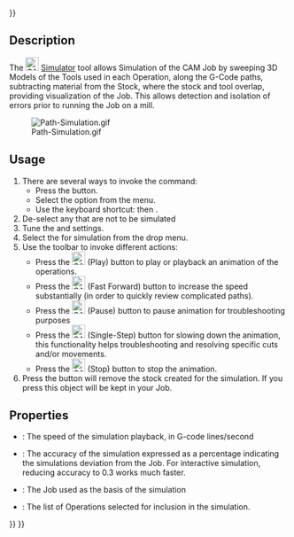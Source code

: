 <languages/>
{{UnfinishedDocu{{#translation:}}}}

{{Docnav
|[[CAM_Inspect|Inspect]]
|[[CAM_SimulatorGL|SimulatorGL]]
|[[CAM_Workbench|CAM]]
|IconL=CAM_Inspect.svg
|IconR=CAM_SimulatorGL.svg
|IconC=Workbench_CAM.svg
}}

{{GuiCommand
|Name=CAM Simulator
|MenuLocation=CAM → CAM Simulator
|Workbenches=[[CAM_Workbench|CAM]]
|Shortcut={{KEY|P}} {{KEY|M}}
|SeeAlso=[[CAM_Inspect|CAM Inspect]]
}}

==Description==

The [[Image:CAM_Simulator.svg|24px]] [[CAM_Simulator|Simulator]] tool allows Simulation of the CAM Job by sweeping 3D Models of the Tools used in each Operation, along the G-Code paths, subtracting material from the Stock, where the stock and tool overlap, providing visualization of the Job. This allows detection and isolation of errors prior to running the Job on a mill.

[[File:Path-Simulation.gif]]

==Usage==

# There are several ways to invoke the command:
#* Press the {{Button|[[Image:CAM_Simulator.svg|16px]] [[CAM_Simulator|CAM Simulator]]}} button.
#* Select the {{MenuCommand|CAM → [[Image:CAM_Simulator.svg|16px]] CAM Simulator}} option from the menu.
#* Use the keyboard shortcut: {{KEY|P}} then {{KEY|M}}.
# De-select any {{MenuCommand|Operations}} that are not to be simulated
# Tune the {{MenuCommand|Speed}} and {{MenuCommand|Accuracy}} settings.
# Select the {{MenuCommand|Job}} for simulation from the drop menu.
# Use the {{MenuCommand|Path Simulator}} toolbar to invoke different actions: 
#* Press the [[Image:CAM_BPlay.svg|24px]] (Play) button to play or playback an animation of the operations.
#* Press the [[Image:CAM_BFastForward.svg|24px]] (Fast Forward) button to increase the speed substantially (in order to quickly review complicated paths).
#* Press the [[Image:CAM_BPause.svg|24px]] (Pause) button to pause animation for troubleshooting purposes
#* Press the [[Image:CAM_BStep.svg|24px]] (Single-Step) button for slowing down the animation, this functionality helps troubleshooting and resolving specific cuts and/or movements.
#* Press the [[Image:CAM_BStop.svg|24px]] (Stop) button to stop the animation.
# Press the {{Button|Cancel}} button will remove the stock created for the simulation. If you press {{Button|OK}} this object will be kept in your Job.

==Properties==

* {{PropertyData|Playback Speed}}: The speed of the simulation playback, in G-code lines/second
* {{PropertyData|Accuracy}}: The accuracy of the simulation expressed as a percentage indicating the simulations deviation from the Job. For interactive simulation, reducing accuracy to 0.3 works much faster.
* {{PropertyData|Job}}: The Job used as the basis of the simulation
* {{PropertyData|Operation List}}: The list of Operations selected for inclusion in the simulation.


{{Docnav
|[[CAM_Inspect|Inspect]]
|[[CAM_SimulatorGL|SimulatorGL]]
|[[CAM_Workbench|CAM]]
|IconL=CAM_Inspect.svg
|IconR=CAM_SimulatorGL.svg
|IconC=Workbench_CAM.svg
}}

{{CAM_Tools_navi{{#translation:}}}}
{{Userdocnavi{{#translation:}}}}